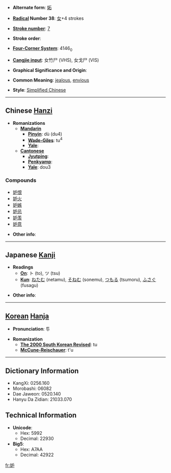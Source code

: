 * '''Alternate form''': [[妬]]

* '''[[Wiktionary:Chinese radical index| Radical]] Number 38''': [[Wiktionary:Chinese radical index 女|女]]+4 strokes

* '''[[Wiktionary:Chinese total strokes index|Stroke number]]''': [[Wiktionary:Chinese total strokes index 7|7]]

* '''Stroke order''': 

* '''[[Wiktionary:Chinese four corner index|Four-Corner System]]''': 4146<sub>0</sub>

* '''[[Wiktionary:Chinese Cangjie index|Cangjie input]]''': 女竹尸 (VHS), 女戈尸 (VIS)

* '''Graphical Significance and Origin''': 

* '''Common Meaning''': [[jealous]], [[envious]]

* '''Style''': [[Simplified Chinese]] 

----

== Chinese [[Hanzi]] ==

* '''Romanizations'''
** '''[[Mandarin]]'''
*** '''[[Pinyin]]''': dù (du4)
*** '''[[Wade-Giles]]''': tu<sup>4</sup>
*** '''[[Yale]]''': 
** '''[[Cantonese]]'''
*** '''[[Jyutping]]''':
*** '''[[Penkyamp]]''': 
*** '''[[Yale]]''': dou3

===Compounds===
*[[妒恨]]
*[[妒火]]
*[[妒嫉]]
*[[妒忌]]
*[[妒羡]]
*[[妒意]]

* '''Other info''': 

----

== Japanese [[Kanji]] ==

* '''Readings'''
** '''[[On]]''': ト (to), ツ (tsu)
** '''[[Kun]]''': [[ねたむ]] (netamu), [[そねむ]] (sonemu), [[つもる]] (tsumoru), [[ふさぐ]] (fusagu)

* '''Other info''':  

----

== [[Korean]] [[Hanja]] ==

* '''Pronunciation''': 투

* '''Romanization'''
** '''[[The 2000 South Korean Revised Romanization|The 2000 South Korean Revised]]''': tu
** '''[[McCune-Reischauer]]''': t'u

----

== Dictionary Information ==

* KangXi: 0256.160
* Morobashi: 06082
* Dae Jaweon: 0520.140
* Hanyu Da Zidian: 21033.070

== Technical Information ==

* '''Unicode''':
** Hex: 5992
** Decimal: 22930
* '''Big5''':
** Hex: A7AA
** Decimal: 42922

[[fr:妒]]